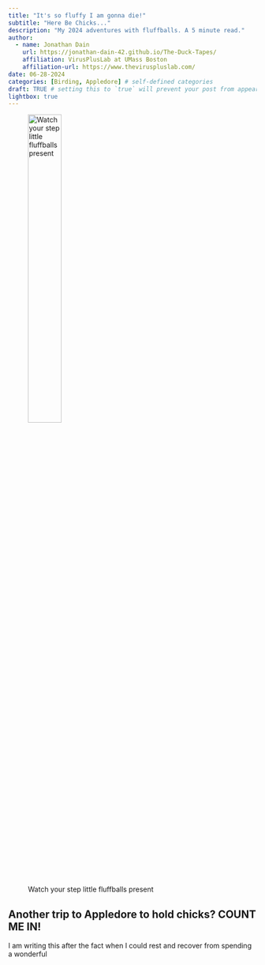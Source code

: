 ```yaml
---
title: "It's so fluffy I am gonna die!"
subtitle: "Here Be Chicks..."
description: "My 2024 adventures with fluffballs. A 5 minute read."
author:
  - name: Jonathan Dain
    url: https://jonathan-dain-42.github.io/The-Duck-Tapes/
    affiliation: VirusPlusLab at UMass Boston
    affiliation-url: https://www.theviruspluslab.com/
date: 06-28-2024
categories: [Birding, Appledore] # self-defined categories
draft: TRUE # setting this to `true` will prevent your post from appearing on your listing page until you're ready!
lightbox: true
---
```


<!-- Outline:  -->
<!-- - Sunset pic with Gull flying -->
<!-- - Introduce the Microbiome Piece -->
<!-- - Introduce the Chicks -->
<!-- - Share some pictures -->


![Watch your step little fluffballs present](Gull_Crossing.jpeg){width=40%} 

## Another trip to Appledore to hold chicks? COUNT ME IN!

I am writing this after the fact when I could rest and recover from spending a wonderful 